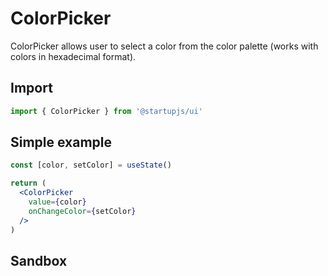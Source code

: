 
# ColorPicker

ColorPicker allows user to select a color from the color palette (works with colors in hexadecimal format).

## Import

```jsx
import { ColorPicker } from '@startupjs/ui'
```

## Simple example

```jsx example
const [color, setColor] = useState()

return (
  <ColorPicker
    value={color}
    onChangeColor={setColor}
  />
)
```

## Sandbox

<Sandbox Component={ColorPicker} block />
